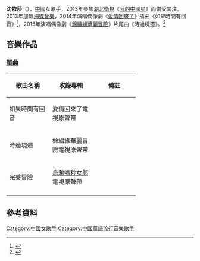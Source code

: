{{藝人
| 姓名 = 沈依莎
| 類型 = 女歌手
| 圖片 = 
| 圖片尺寸 = 
| 圖片簡介 = 
| 原名 =
| 外文名 =
| 羅馬拼音 = 
| 暱稱 = 莎莎、莎大
| 國籍 = {{PRC}}
| 出生日期 = {{birth date and age|1995|06|29}}
| 出生地點 = {{CHN}}[[江蘇|江蘇]]
| 教育程度 =
| 職業 = [[歌手|歌手]]
| 語言 = [[華語|華語]]
| 宗教信仰 = 
| 配偶 =
| 音樂類型 = [[pop_music|pop music]]
| 演奏樂器 = 
| 唱片公司 = [[海蝶音樂|海蝶音樂]](2013年 - )
| 經紀公司 = [[海蝶音樂|海蝶音樂]](2013年 - )
| 獎項 =
| 音樂專輯 =
}}

'''沈依莎'''（{{bd|1995年|6月29日}}），[[中國|中國]]女歌手，2013年參加[[湖北衛視|湖北衛視]]《[[我的中國星|我的中國星]]》而備受關注。2013年加盟[[海蝶音樂|海蝶音樂]]，2014年演唱偶像劇《[[愛情回來了|愛情回來了]]》插曲《如果時間有回音》<ref>{{cite web|url=http://ent.sina.com.cn/y/2014-07-11/16464173690.shtml|language=|title=沈依莎献唱《爱情回来了》 聆听幸福回音|publisher=新浪網|date=2014-07-11|accessdate=2014-07-11|archive-date=2016-03-04|archive-url=https://web.archive.org/web/20160304220435/http://ent.sina.com.cn/y/2014-07-11/16464173690.shtml|dead-url=no}}</ref>，2015年演唱偶像劇《[[錦繡緣華麗冒險|錦繡緣華麗冒險]]》片尾曲《時過境遷》。<ref>{{cite web|url=http://ent.sina.com.cn/y/yneidi/2015-03-19/doc-icczmvun6920343.shtml|language=|title=沈依莎获邀演唱青春剧OST 感谢剧方和公司|publisher=新浪網|date=2015-03-18|accessdate=2015-03-18|archive-date=2015-06-22|archive-url=https://web.archive.org/web/20150622061212/http://ent.sina.com.cn/y/yneidi/2015-03-19/doc-icczmvun6920343.shtml|dead-url=no}}</ref>

== 音樂作品 ==

=== [[單曲|單曲]] ===
{| class="wikitable" style=text-align:center
! scope="col" width="100" | 歌曲名稱
! scope="col" width="100"  | 收錄專輯
! scope="col" width="100"  | 備註
|-
|如果時間有回音
|愛情回來了電視原聲帶
|
|-
|時過境遷
|錦繡緣華麗冒險電視原聲帶
|
|-
|完美冒險
|[[烏鴉嘴秒女郎|烏鴉嘴秒女郎]]電視原聲帶
|
|-
|}

== 參考資料 ==
{{reflist}}

{{DEFAULTSORT:沈}}
[[Category:中國女歌手|Category:中國女歌手]]
[[Category:中國華語流行音樂歌手|Category:中國華語流行音樂歌手]]